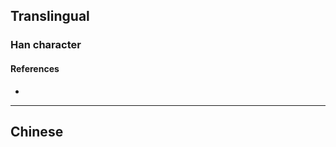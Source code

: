 {{also|氌}}
{{character info}}
==Translingual==

===Han character===
{{Han char|rn=82|rad=毛|as=12|sn=16|four=|canj=HUNWA,XHUNW|ids=⿺毛鲁}}

====References====
* {{Han ref|kx=0596.231|hdz=32006.050|uh=6C07|ud=27655}}

----

==Chinese==
{{zh-see|氌}}